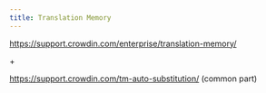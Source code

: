 ```yaml
---
title: Translation Memory
---
```


https://support.crowdin.com/enterprise/translation-memory/

\+

https://support.crowdin.com/tm-auto-substitution/ (common part)
